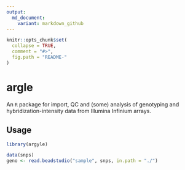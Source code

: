 ```yaml
---
output:
  md_document:
    variant: markdown_github
---
```


<!-- README.md is generated from README.Rmd. Please edit that file -->

```r
knitr::opts_chunk$set(
  collapse = TRUE,
  comment = "#>",
  fig.path = "README-"
)
```


# argle
An `R` package for import, QC and (some) analysis of genotyping and hybridization-intensity data from Illumina Infinium arrays.

## Usage
```r
library(argyle)

data(snps)
geno <- read.beadstudio("sample", snps, in.path = "./")
```